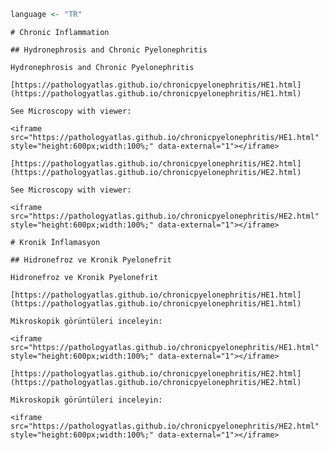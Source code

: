 ```r
language <- "TR"
```

```asis

# Chronic Inflammation

## Hydronephrosis and Chronic Pyelonephritis

Hydronephrosis and Chronic Pyelonephritis

[https://pathologyatlas.github.io/chronicpyelonephritis/HE1.html](https://pathologyatlas.github.io/chronicpyelonephritis/HE1.html)

See Microscopy with viewer: 

<iframe src="https://pathologyatlas.github.io/chronicpyelonephritis/HE1.html" style="height:600px;width:100%;" data-external="1"></iframe>

[https://pathologyatlas.github.io/chronicpyelonephritis/HE2.html](https://pathologyatlas.github.io/chronicpyelonephritis/HE2.html)

See Microscopy with viewer: 

<iframe src="https://pathologyatlas.github.io/chronicpyelonephritis/HE2.html" style="height:600px;width:100%;" data-external="1"></iframe>

```

```asis
# Kronik İnflamasyon

## Hidronefroz ve Kronik Pyelonefrit

Hidronefroz ve Kronik Pyelonefrit

[https://pathologyatlas.github.io/chronicpyelonephritis/HE1.html](https://pathologyatlas.github.io/chronicpyelonephritis/HE1.html)

Mikroskopik görüntüleri inceleyin:

<iframe src="https://pathologyatlas.github.io/chronicpyelonephritis/HE1.html" style="height:600px;width:100%;" data-external="1"></iframe>

[https://pathologyatlas.github.io/chronicpyelonephritis/HE2.html](https://pathologyatlas.github.io/chronicpyelonephritis/HE2.html)

Mikroskopik görüntüleri inceleyin:

<iframe src="https://pathologyatlas.github.io/chronicpyelonephritis/HE2.html" style="height:600px;width:100%;" data-external="1"></iframe>

```

